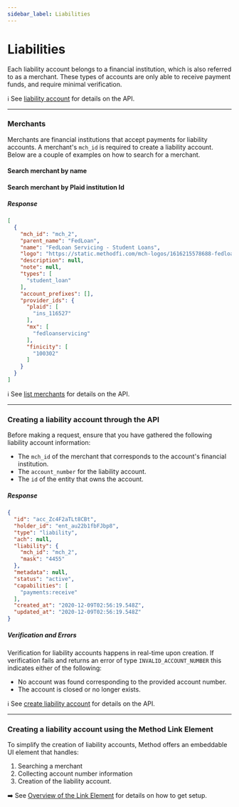 ```yaml
---
sidebar_label: Liabilities
---
```



# Liabilities
Each liability account belongs to a financial institution, which is also referred to as
a merchant. These types of accounts are only able to receive payment funds, and
require minimal verification.

ℹ️ See [liability account](/api/core/accounts/object#example---liability-account-student-loans-credit-cards-etc)
for details on the API.

---

### Merchants
Merchants are financial institutions that accept payments for liability accounts. A merchant's
`mch_id` is required to create a liability account. Below are a couple of examples on how to search
for a merchant.

#### Search merchant by name
<MerchantSearchByName />

#### Search merchant by Plaid institution Id
<MerchantSearchPlaidIns />

##### Response
```json
[
  {
    "mch_id": "mch_2",
    "parent_name": "FedLoan",
    "name": "FedLoan Servicing - Student Loans",
    "logo": "https://static.methodfi.com/mch-logos/1616215578688-fedloan.png",
    "description": null,
    "note": null,
    "types": [
      "student_loan"
    ],
    "account_prefixes": [],
    "provider_ids": {
      "plaid": [
        "ins_116527"
      ],
      "mx": [
        "fedloanservicing"
      ],
      "finicity": [
        "100302"
      ]
    }
  }
]
```

ℹ️ See [list merchants](/api/core/merchants/list) for details on the API.

---

### Creating a liability account through the API
Before making a request, ensure that you have gathered the following liability account information:
- The `mch_id` of the merchant that corresponds to the account's financial institution.
- The `account_number` for the liability account.
- The `id` of the entity that owns the account.

<AccountsCreateLiability />

##### Response
```json
{
  "id": "acc_Zc4F2aTLt8CBt",
  "holder_id": "ent_au22b1fbFJbp8",
  "type": "liability",
  "ach": null,
  "liability": {
    "mch_id": "mch_2",
    "mask": "4455"
  },
  "metadata": null,
  "status": "active",
  "capabilities": [
    "payments:receive"
  ],
  "created_at": "2020-12-09T02:56:19.548Z",
  "updated_at": "2020-12-09T02:56:19.548Z"
}
```

##### Verification and Errors
Verification for liability accounts happens in real-time upon creation. If verification fails and returns
an error of type `INVALID_ACCOUNT_NUMBER` this indicates either of the following:
- No account was found corresponding to the provided account number.
- The account is closed or no longer exists.

ℹ️ See [create liability account](/api/core/accounts/create#example---liability-account) for details on the API.

---

### Creating a liability account using the Method Link Element
To simplify the creation of liability accounts, Method offers an embeddable UI
element that handles:
1. Searching a merchant
2. Collecting account number information
3. Creation of the liability account.

➡️ See [Overview of the Link Element](/api/elements/link/intro) for details on how to get setup.
